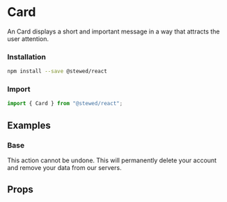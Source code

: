 
<Meta title="Components/Card" component={Card} />

# Card

An Card displays a short and important message in a way that attracts the user attention.

### Installation

```bash
npm install --save @stewed/react
```

### Import

```js
import { Card } from "@stewed/react";
```

## Examples

### Base

<Canvas>
  <Theme>
    <Card>
      <Card.Body>
        <p>
          This action cannot be undone. This will permanently delete your account and remove your
          data from our servers.
        </p>
      </Card.Body>
    </Card>
  </Theme>
</Canvas>

## Props

<ArgsTable of={Card} />
